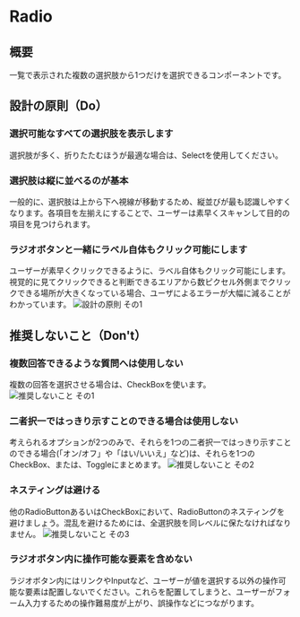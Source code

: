 
<Meta title="Radio" of={RadioStories} />

# Radio

<Canvas>
  <Story of={Component} />
</Canvas>

<Controls of={Component} />

## 概要

一覧で表示された複数の選択肢から1つだけを選択できるコンポーネントです。

## 設計の原則（Do）

### 選択可能なすべての選択肢を表示します

選択肢が多く、折りたたむほうが最適な場合は、Selectを使用してください。

### 選択肢は縦に並べるのが基本

一般的に、選択肢は上から下へ視線が移動するため、縦並びが最も認識しやすくなります。各項目を左揃えにすることで、ユーザーは素早くスキャンして目的の項目を見つけられます。

### ラジオボタンと一緒にラベル自体もクリック可能にします

ユーザーが素早くクリックできるように、ラベル自体もクリック可能にします。視覚的に見てクリックできると判断できるエリアから数ピクセル外側までクリックできる場所が大きくなっている場合、ユーザによるエラーが大幅に減ることがわかっています。
![設計の原則 その1](/storybook/images/radio_01.jpg)

## 推奨しないこと（Don't）

### 複数回答できるような質問へは使用しない

複数の回答を選択させる場合は、CheckBoxを使います。
![推奨しないこと その1](/storybook/images/radio_02.jpg)

### 二者択一ではっきり示すことのできる場合は使用しない

考えられるオプションが2つのみで、それらを1つの二者択一ではっきり示すことのできる場合(「オン/オフ」や「はい/いいえ」など)は、それらを1つのCheckBox、または、Toggleにまとめます。
![推奨しないこと その2](/storybook/images/radio_03.jpg)

### ネスティングは避ける

他のRadioButtonあるいはCheckBoxにおいて、RadioButtonのネスティングを避けましょう。混乱を避けるためには、全選択肢を同レベルに保たなければなりません。
![推奨しないこと その3](/storybook/images/radio_04.jpg)

### ラジオボタン内に操作可能な要素を含めない

ラジオボタン内にはリンクやInputなど、ユーザーが値を選択する以外の操作可能な要素は配置しないでください。これらを配置してしまうと、ユーザーがフォーム入力するための操作難易度が上がり、誤操作などにつながります。
